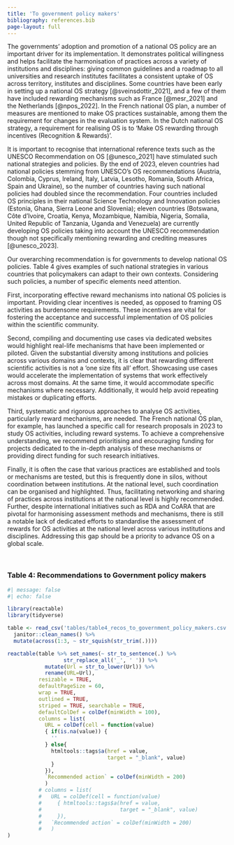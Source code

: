 ```yaml
---
title: 'To government policy makers'
bibliography: references.bib
page-layout: full
---
```


The governments' adoption and promotion of a national OS policy are an important driver for its implementation. It demonstrates political willingness and helps facilitate the harmonisation of practices across a variety of institutions and disciplines: giving common guidelines and a roadmap to all universities and research institutes facilitates a consistent uptake of OS across territory, institutes and disciplines. Some countries have been early in setting up a national OS strategy [@sveinsdottir_2021], and a few of them have included rewarding mechanisms such as France [@mesr_2021] and the Netherlands [@npos_2022]. In the French national OS plan, a number of measures are mentioned to make OS practices sustainable, among them the requirement for changes in the evaluation system. In the Dutch national OS strategy, a requirement for realising OS is to 'Make OS rewarding through incentives (Recognition & Rewards)'. 

It is important to recognise that international reference texts such as the UNESCO Recommendation on OS [@unesco_2021] have stimulated such national strategies and policies. By the end of 2023, eleven countries had national policies stemming from UNESCO's OS recommendations (Austria, Colombia, Cyprus, Ireland, Italy, Latvia, Lesotho, Romania, South Africa, Spain and Ukraine), so the number of countries having such national policies had doubled since the recommendation. Four countries included OS principles in their national Science Technology and Innovation policies (Estonia, Ghana, Sierra Leone and Slovenia); eleven countries (Botswana, Côte d'Ivoire, Croatia, Kenya, Mozambique, Namibia, Nigeria, Somalia, United Republic of Tanzania, Uganda and Venezuela) are currently developing OS policies taking into account the UNESCO recommendation though not specifically mentioning rewarding and crediting measures [@unesco_2023]. 

Our overarching recommendation is for governments to develop national OS policies. Table 4 gives examples of such national strategies in various countries that policymakers can adapt to their own contexts. Considering such policies, a number of specific elements need attention.  

First, incorporating effective reward mechanisms into national OS policies is important. Providing clear incentives is needed, as opposed to framing OS activities as burdensome requirements. These incentives are vital for fostering the acceptance and successful implementation of OS policies within the scientific community.  

Second, compiling and documenting use cases via dedicated websites would highlight real-life mechanisms that have been implemented or piloted. Given the substantial diversity among institutions and policies across various domains and contexts, it is clear that rewarding different scientific activities is not a 'one size fits all' effort. Showcasing use cases would accelerate the implementation of systems that work effectively across most domains. At the same time, it would accommodate specific mechanisms where necessary. Additionally, it would help avoid repeating mistakes or duplicating efforts.   

Third, systematic and rigorous approaches to analyse OS activities, particularly reward mechanisms, are needed. The French national OS plan, for example, has launched a specific call for research proposals in 2023 to study OS activities, including reward systems. To achieve a comprehensive understanding, we recommend prioritising and encouraging funding for projects dedicated to the in-depth analysis of these mechanisms or providing direct funding for such research initiatives.  

Finally, it is often the case that various practices are established and tools or mechanisms are tested, but this is frequently done in silos, without coordination between institutions. At the national level, such coordination can be organised and highlighted. Thus, facilitating networking and sharing of practices across institutions at the national level is highly recommended. Further, despite international initiatives such as RDA and CoARA that are pivotal for harmonising assessment methods and mechanisms, there is still a notable lack of dedicated efforts to standardise the assessment of rewards for OS activities at the national level across various institutions and disciplines. Addressing this gap should be a priority to advance OS on a global scale.  


<br>

### Table 4: Recommendations to Government policy makers

```r
#| message: false
#| echo: false

library(reactable)
library(tidyverse)

table <- read_csv('tables/table4_recos_to_government_policy_makers.csv') %>% 
  janitor::clean_names() %>%
  mutate(across(1:3, ~ str_squish(str_trim(.))))

reactable(table %>% set_names(~ str_to_sentence(.) %>%
                  str_replace_all('_', ' ')) %>% 
            mutate(Url = str_to_lower(Url)) %>% 
            rename(URL=Url), 
          resizable = TRUE,
          defaultPageSize = 60,
          wrap = TRUE,
          outlined = TRUE,
          striped = TRUE, searchable = TRUE,
          defaultColDef = colDef(minWidth = 100),
          columns = list(
            URL = colDef(cell = function(value) 
            { if(is.na(value)) {
              ''
            } else{
              htmltools::tags$a(href = value,
                                target = "_blank", value)
              }
            }),
            `Recommended action` = colDef(minWidth = 200)
            )
          # columns = list(
          #   URL = colDef(cell = function(value) 
          #     { htmltools::tags$a(href = value, 
          #                         target = "_blank", value)
          #     }),
          #   `Recommended action` = colDef(minWidth = 200)
          #   )
)
```
